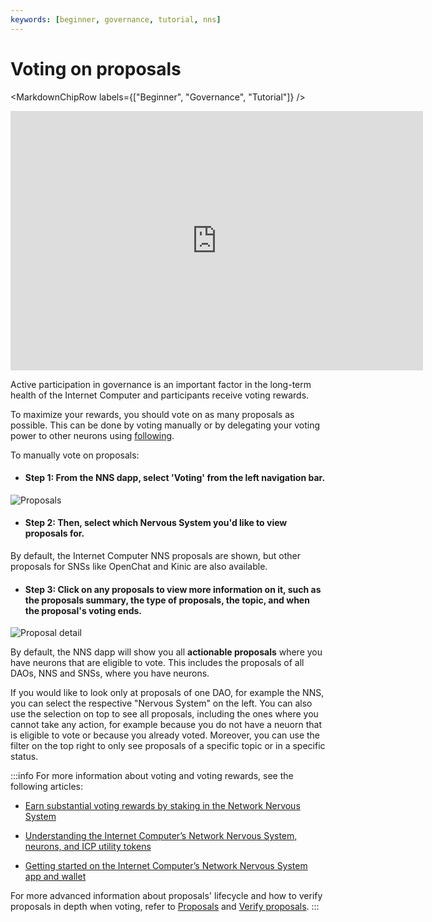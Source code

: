 ```yaml
---
keywords: [beginner, governance, tutorial, nns]
---
```



# Voting on proposals

<MarkdownChipRow labels={["Beginner", "Governance", "Tutorial"]} />

<div class="text--center">
<p> </p>
</div>
<div class="text--center">
<iframe width="660" height="415" src="https://www.youtube.com/embed/TGY6AF110e8?si=D3xFV1fq9bzUO4is" title="YouTube video player" frameborder="0" allow="accelerometer; autoplay; clipboard-write; encrypted-media; gyroscope; picture-in-picture; web-share" referrerpolicy="strict-origin-when-cross-origin" allowfullscreen></iframe> </div>

Active participation in governance is an important factor in the long-term health of the Internet Computer and participants receive voting rewards.

To maximize your rewards, you should vote on as many proposals as possible.
This can be done by voting manually or by delegating your voting power to other neurons using [following](/docs/current/move-to-learnhub/nns/using-the-nns-dapp/nns-dapp-voting-on-proposals).

To manually vote on proposals:

- #### Step 1:  From the NNS dapp, select 'Voting' from the left navigation bar.

![Proposals](../../_attachments/nns19.png)

- #### Step 2: Then, select which Nervous System you'd like to view proposals for.

By default, the Internet Computer NNS proposals are shown, but other proposals for SNSs like OpenChat and Kinic are also available.

- #### Step 3:  Click on any proposals to view more information on it, such as the proposals summary, the type of proposals, the topic, and when the proposal's voting ends.

![Proposal detail](../../_attachments/nns20.png)

By default, the NNS dapp will show you all **actionable proposals** where you have neurons that are eligible to vote. This includes the proposals of all DAOs, NNS and SNSs, where you have neurons.

If you would like to look only at proposals of one DAO, for example the NNS, you can select the respective "Nervous System" on the left.
You can also use the selection on top to see all proposals, including the ones where you cannot take any action, for example because you do not have a neuorn that is eligible to vote or because you already voted.
Moreover, you can use the filter on the top right to only see proposals of a specific topic or in a specific status.

:::info
For more information about voting and voting rewards, see the following articles:

-   [Earn substantial voting rewards by staking in the Network Nervous System](https://medium.com/dfinity/earn-substantial-voting-rewards-by-staking-in-the-network-nervous-system-7eb5cf988182)

-   [Understanding the Internet Computer’s Network Nervous System, neurons, and ICP utility tokens](https://medium.com/dfinity/understanding-the-internet-computers-network-nervous-system-neurons-and-icp-utility-tokens-730dab65cae8)

-   [Getting started on the Internet Computer’s Network Nervous System app and wallet](https://medium.com/dfinity/getting-started-on-the-internet-computers-network-nervous-system-app-wallet-61ecf111ea11)

For more advanced information about proposals' lifecycle and how to verify proposals in depth when voting,
refer to [Proposals](/docs/current/move-to-learnhub/nns/concepts/proposals/proposal-overview)
and [Verify proposals](/docs/current/move-to-learnhub/nns/concepts/proposals/verify-proposals).
:::
